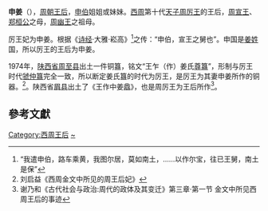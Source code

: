 '''申姜'''（{{bd|？||？|}}），[[周朝|周朝]][[王后|王后]]，[[申伯|申伯]]姐姐或妹妹。[[西周|西周]]第十代[[天子|天子]][[周厉王|周厉王]]的王后，[[周宣王|周宣王]]、[[郑桓公|郑桓公]]之母，[[周幽王|周幽王]]之祖母。

厉王妃为申姜。根据《[[诗经|诗经]]·大雅·崧高》<ref>“我遣申伯，路车乘黄，我图尔居，莫如南土，……以作尔宝，往已王舅，南土是保”</ref>之传：“申伯，宣王之舅也”。申国是[[姜姓|姜姓]]国，所以厉王的王后为申姜。

1974年，[[陕西省|陕西省]][[周至县|周至县]]出土一件铜簋，铭文“王乍（作）姜氏[[尊|尊]][[簋|簋]]”，形制与厉王时代[[虢仲|虢仲]][[簋|簋]]完全一致，所以断定姜氏簋的时代为厉王，是厉王为其妻申姜所作的铜器。<ref>刘启益《西周金文中所见的周王后妃》</ref>。陕西省[[眉县|眉县]]出土了《王作中姜[[鼎|鼎]]》，也是周厉王为王后所作<ref>谢乃和《古代社会与政治:周代的政体及其变迁》第三章·第一节 金文中所见西周王后的事迹</ref>。

==參考文獻==
<div class="references-small">
<references />
</div>

{{周朝及秦國王后}}

[[Category:西周王后|Category:西周王后]]
[[Category:姜姓|~]]